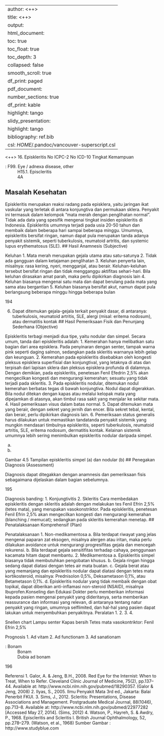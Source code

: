 
---
author: <++>
title: <++>
output:
  html_document:
    toc: true
    toc_float: true
    toc_depth: 3
    collapsed: false
    smooth_scroll: true
    df_print: paged
  pdf_document:
    number_sections: true
    df_print: kable
    highlight: tango
  slidy_presentation:
    highlight: tango
bibliography: ref.bib
csl: $HOME$/.pandoc/vancouver-superscript.csl
---

<++>
16. Episkleritis
No ICPC-2
No ICD-10
Tingkat Kemampuan

: F99. Eye / adnexa disease, other
: H15.1. Episcleritis
: 4A

## Masalah Kesehatan

Episkleritis merupakan reaksi radang pada episklera, yaitu jaringan ikat
vaskular yang terletak di antara konjungtiva dan permukaan sklera. Penyakit
ini termasuk dalam kelompok “mata merah dengan penglihatan normal”. Tidak
ada data yang spesifik mengenai tingkat insiden episkleritis di Indonesia.
Episkleritis umumnya terjadi pada usia 20-50 tahun dan membaik dalam
beberapa hari sampai beberapa minggu. Umumnya, episkleritis bersifat ringan,
namun dapat pula merupakan tanda adanya penyakit sistemik, seperti
tuberkulosis, reumatoid artritis, dan systemic lupus erythematosus (SLE).
## Hasil Anamnesis (Subjective)

Keluhan
1. Mata merah merupakan gejala utama atau satu-satunya
2. Tidak ada gangguan dalam ketajaman penglihatan
3. Keluhan penyerta lain, misalnya: rasa kering, nyeri, mengganjal, atau
berair. Keluhan-keluhan tersebut bersifat ringan dan tidak mengganggu
aktifitas sehari-hari. Bila keluhan dirasakan amat parah, maka perlu
dipikirkan diagnosis lain
4. Keluhan biasanya mengenai satu mata dan dapat berulang pada mata
yang sama atau bergantian
5. Keluhan biasanya bersifat akut, namun dapat pula berlangsung beberapa
minggu hingga beberapa bulan

194

6. Dapat ditemukan gejala-gejala terkait penyakit dasar, di antaranya:
tuberkulosis, reumatoid artritis, SLE, alergi (misal: eritema nodosum), atau
dermatitis kontak
## Hasil Pemeriksaan Fisik dan Penunjang Sederhana (Objective)

Episkleritis terbagi menjadi dua tipe, yaitu nodular dan simpel. Secara umum,
tanda dari episkleritis adalah:
1. Kemerahan hanya melibatkan satu bagian dari area episklera. Pada
penyinaran dengan senter, tampak warna pink seperti daging salmon,
sedangkan pada skleritis warnanya lebih gelap dan keunguan.
2. Kemerahan pada episkleritis disebabkan oleh kongesti pleksus episklera
superfisial dan konjungtival, yang letaknya di atas dan terpisah dari lapisan
sklera dan pleksus episklera profunda di dalamnya. Dengan demikian,
pada episkleritis, penetesan Fenil Efedrin 2,5% akan mengecilkan kongesti
dan mengurangi kemerahan; sesuatu yang tidak terjadi pada skleritis.
3. Pada episkleritis nodular, ditemukan nodul kemerahan berbatas tegas di
bawah konjungtiva. Nodul dapat digerakkan. Bila nodul ditekan dengan
kapas atau melalui kelopak mata yang dipejamkan di atasnya, akan timbul
rasa sakit yang menjalar ke sekitar mata.
4. Hasil pemeriksaan visus dalam batas normal.
5. Dapat ditemukan mata yang berair, dengan sekret yang jernih dan encer.
Bila sekret tebal, kental, dan berair, perlu dipikirkan diagnosis lain.
6. Pemeriksaan status generalis harus dilakukan untuk memastikan tandatanda penyakit sistemik yang mungkin mendasari timbulnya episkleritis,
seperti tuberkulosis, reumatoid artritis, SLE, eritema nodosum, dermatitis
kontak. Kelainan sistemik umumnya lebih sering menimbulkan episkleritis
nodular daripada simpel.

(a)

(b)

Gambar 4.5 Tampilan episkleritis simpel (a) dan nodular (b)
## Penegakan Diagnosis (Assessment)

Diagnosis dapat ditegakkan dengan anamnesis dan pemeriksaan fisis
sebagaimana dijelaskan dalam bagian sebelumnya.

195

Diagnosis banding:
1. Konjungtivitis
2. Skleritis
Cara membedakan episkleritis dengan skleritis adalah dengan melakukan tes
Fenil Efrin 2,5% (tetes mata), yang merupakan vasokonstriktor. Pada
episkleritis, penetesan Fenil Efrin 2,5% akan mengecilkan kongesti dan
mengurangi kemerahan (blanching / memucat); sedangkan pada skleritis
kemerahan menetap.
## Penatalaksanaan Komprehensif (Plan)

Penatalaksanaan
1. Non-medikamentosa
a. Bila terdapat riwayat yang jelas mengenai paparan zat eksogen,
misalnya alergen atau iritan, maka perlu dilakukan avoidance untuk
mengurangi progresifitas gejala dan mencegah rekurensi.
b. Bila terdapat gejala sensitifitas terhadap cahaya, penggunaan
kacamata hitam dapat membantu.
2. Medikamentosa
a. Episkleritis simpel biasanya tidak membutuhkan pengobatan khusus.
b. Gejala ringan hingga sedang dapat diatasi dengan tetes air mata
buatan.
c. Gejala berat atau yang memanjang dan episkleritis nodular dapat
diatasi dengan tetes mata kortikosteroid, misalnya: Prednisolon 0,5%,
Deksametason 0,1%, atau Betametason 0,1%.
d. Episkleritis nodular yang tidak membaik dengan obat topikal, dapat
diberikan
anti-inflamasi
non-steroid
(NSAID),
misalnya
Ibuprofen.Konseling dan Edukasi
Dokter perlu memberikan informasi kepada pasien mengenai penyakit
yang dideritanya, serta memberikan reassurance dan informasi yang
relevan, di antaranya tentang natur penyakit yang ringan, umumnya selflimited, dan hal-hal yang pasien dapat lakukan untuk menyembuhkan
penyakitnya.
Peralatan
1.
2.
3.
4.

Snellen chart
Lampu senter
Kapas bersih
Tetes mata vasokontriktor: Fenil Efrin 2,5%

Prognosis
1. Ad vitam
2. Ad functionam
3. Ad sanationam

: Bonam
: Bonam
: Dubia ad bonam

196

Referensi
1. Galor, A. & Jeng, B.H., 2008. Red Eye for the Internist: When to Treat,
When to Refer. Cleveland Clinic Journal of Medicine, 75(2), pp.137–44.
Available at: http://www.ncbi.nlm.nih.gov/pubmed/18290357. (Galor &
Jeng, 2008)
2. Ilyas, S., 2005. Ilmu Penyakit Mata 3rd ed., Jakarta: Balai Penerbit FKUI.
3. Sims, J., 2012. Scleritis: Presentations, Disease Associations and
Management. Postgraduate Medical Journal, 88(1046), pp.713–8.
Available at: http://www.ncbi.nlm.nih.gov/pubmed/22977282 [Accessed
May 27, 2014]. (Sims, 2012)
4. Watson, P., Hayreh, S. & Awdry, P., 1968. Episcleritis and Scleritis I.
British Journal Ophthalmology, 52, pp.278–279. (Watson, et al., 1968)
Sumber Gambar : http://www.studyblue.com
